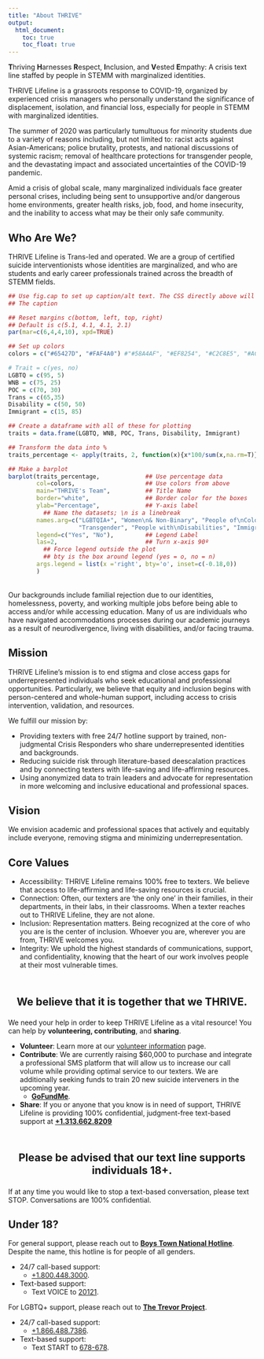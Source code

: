 ```yaml
---
title: "About THRIVE"
output:
  html_document:
    toc: true
    toc_float: true
---
```


**T**hriving **H**arnesses **R**espect, **I**nclusion, and **V**ested
**E**mpathy: A crisis text line staffed by people in STEMM with marginalized
identities.

THRIVE Lifeline is a grassroots response to COVID-19, organized by experienced
crisis managers who personally understand the significance of displacement,
isolation, and financial loss, especially for people in STEMM with marginalized
identities.

The summer of 2020 was particularly tumultuous for minority students due to
a variety of reasons including, but not limited to: racist acts against
Asian-Americans; police brutality, protests, and national discussions of
systemic racism; removal of healthcare protections for transgender people,
and the devastating impact and associated uncertainties of the COVID-19 pandemic.

Amid a crisis of global scale, many marginalized individuals face greater
personal crises, including being sent to unsupportive and/or dangerous home
environments, greater health risks, job, food, and home insecurity, and the
inability to access what may be their only safe community.

## Who Are We?
THRIVE Lifeline is Trans-led and operated. We are a group of certified suicide
interventionists whose identities are marginalized, and who are students and
early career professionals trained across the breadth of STEMM fields.

<style>
    .caption {
        display:none;
    }
</style>

```r
## Use fig.cap to set up caption/alt text. The CSS directly above will silence 
## The caption

## Reset margins c(bottom, left, top, right)
## Default is c(5.1, 4.1, 4.1, 2.1)
par(mar=c(6,4,4,10), xpd=TRUE)

## Set up colors
colors = c("#65427D", "#FAF4A0") #"#58A4AF", "#EF8254", "#C2C8E5", "#AC8FC0")

# Trait = c(yes, no)
LGBTQ = c(95, 5)
WNB = c(75, 25)
POC = c(70, 30)
Trans = c(65,35)
Disability = c(50, 50)
Immigrant = c(15, 85)

## Create a dataframe with all of these for plotting
traits = data.frame(LGBTQ, WNB, POC, Trans, Disability, Immigrant)

## Transform the data into %
traits_percentage <- apply(traits, 2, function(x){x*100/sum(x,na.rm=T)})

## Make a barplot
barplot(traits_percentage,             ## Use percentage data
        col=colors,                    ## Use colors from above
        main="THRIVE's Team",          ## Title Name
        border="white",                ## Border color for the boxes
        ylab="Percentage",             ## Y-axis label
          ## Name the datasets; \n is a linebreak
        names.arg=c("LGBTQIA+", "Women\n& Non-Binary", "People of\nColor", 
                    "Transgender", "People with\nDisabilities", "Immigrants"), 
        legend=c("Yes", "No"),         ## Legend Label
        las=2,                         ## Turn x-axis 90º
          ## Force legend outside the plot
          ## bty is the box around legend (yes = o, no = n)
        args.legend = list(x ='right', bty='o', inset=c(-0.18,0))
        )
```

<br>
Our backgrounds include familial rejection due to our identities, homelessness,
poverty, and working multiple jobs before being able to access and/or while
accessing education. Many of us are individuals who have navigated accommodations
processes during our academic journeys as a result of neurodivergence,
living with disabilities, and/or facing trauma.

## Mission
THRIVE Lifeline’s mission is to end stigma and close access gaps for
underrepresented individuals who seek educational and professional opportunities.
Particularly, we believe that equity and inclusion begins with person-centered
and whole-human support, including access to crisis intervention, validation,
and resources.

We fulfill our mission by:

* Providing texters with free 24/7 hotline support by trained, non-judgmental
Crisis Responders who share underrepresented identities and backgrounds.
* Reducing suicide risk through literature-based deescalation practices and by
connecting texters with life-saving and life-affirming resources.
* Using anonymized data to train leaders and advocate for representation in
more welcoming and inclusive educational and professional spaces.

## Vision
We envision academic and professional spaces that actively and equitably
include everyone, removing stigma and minimizing underrepresentation.

## Core Values

* Accessibility: THRIVE Lifeline remains 100% free to texters.
We believe that access to life-affirming and life-saving resources is crucial.
* Connection: Often, our texters are ‘the only one’ in their families, in their
departments, in their labs, in their classrooms.
When a texter reaches out to THRIVE Lifeline, they are not alone.
* Inclusion: Representation matters.
Being recognized at the core of who you are is the center of inclusion.
Whoever you are, wherever you are from, THRIVE welcomes you.
* Integrity: We uphold the highest standards of communications, support, and
confidentiality, knowing that the heart of our work involves people at their
most vulnerable times.

<br/>

<center>
<p style="font-size:16pt; font-weight: bolder">We believe that it is together 
that we THRIVE.</p>
</center>

We need your help in order to keep THRIVE Lifeline as a vital resource!
You can help by **volunteering, contributing**, and **sharing**.

- **Volunteer**: Learn more at our [volunteer information](volunteer.html) page.
<br/>
- **Contribute**: We are currently raising $60,000 to purchase and integrate a
professional SMS platform that will allow us to increase our call volume while
providing optimal service to our texters.
We are additionally seeking funds to train 20 new suicide interveners in the
upcoming year.
   - [**GoFundMe**](http://tinyurl.com/thrive-support).
<br>
- **Share**: If you or anyone that you know is in need of support, THRIVE
Lifeline is providing 100% confidential, judgment-free text-based support at
<a href="tel:+13136628209">**+1.313.662.8209**</a>

<br>

<center>
<p style="font-size:16pt; font-weight: bolder">Please be advised that our text 
line supports individuals 18+.</p>
</center>

If at any time you would like to stop a text-based conversation, please text STOP.
Conversations are 100% confidential.

## Under 18?

For general support, please reach out to
[**Boys Town National Hotline**](https://www.boystown.org/hotline/Pages/default.aspx).
Despite the name, this hotline is for people of all genders.

* 24/7 call-based support:
   + <a href="tel:+18004483000">+1.800.448.3000</a>.
* Text-based support:
   + Text VOICE to <a href="sms:20121&body=VOICE">20121</a>.

For LGBTQ+ support, please reach out to
[**The Trevor Project**](https://www.thetrevorproject.org/).

* 24/7 call-based support:
   + <a href="tel:+18664887386">+1.866.488.7386</a>.

* Text-based support:
   + Text START to <a href="sms:678678&body=START">678-678</a>.
